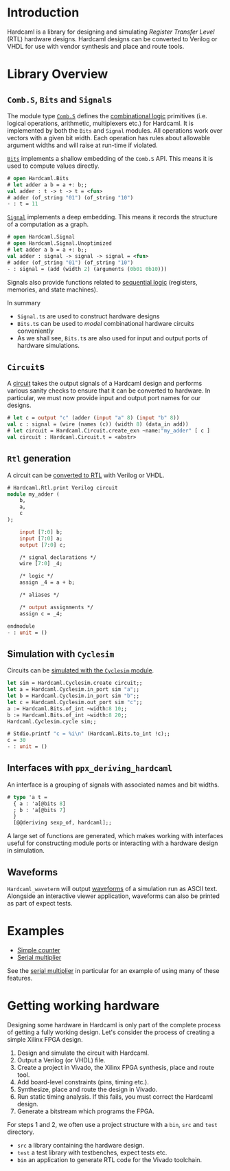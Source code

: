 # Introduction

<!--
```ocaml
# Hardcaml.Caller_id.set_mode Disabled
- : unit = ()
```
-->

Hardcaml is a library for designing and simulating *Register Transfer Level*
(RTL) hardware designs. Hardcaml designs can be converted to Verilog or VHDL for
use with vendor synthesis and place and route tools.

# Library Overview

## `Comb.S`, `Bits` and `Signal`s

The module type
[`Comb.S`](https://ocaml.janestreet.com/ocaml-core/latest/doc/hardcaml/Hardcaml/Comb/module-type-S/index.html)
defines the [combinational logic](combinational_logic.mdx) primitives
(i.e. logical operations, arithmetic, multiplexers etc.) for Hardcaml.
It is implemented by both the `Bits` and `Signal` modules. All
operations work over vectors with a given bit width. Each operation
has rules about allowable argument widths and will raise at run-time
if violated.

[`Bits`](https://ocaml.janestreet.com/ocaml-core/latest/doc/hardcaml/Hardcaml/Bits/index.html)
implements a shallow embedding of the `Comb.S` API. This means
it is used to compute values directly.

<!--
It seems we do not set the [am_testing] variable when running this code.

```ocaml
Hardcaml.Caller_id.set_mode Disabled
```
-->

```ocaml
# open Hardcaml.Bits
# let adder a b = a +: b;;
val adder : t -> t -> t = <fun>
# adder (of_string "01") (of_string "10")
- : t = 11
```

[`Signal`](https://ocaml.janestreet.com/ocaml-core/latest/doc/hardcaml/Hardcaml/Signal/index.html)
implements a deep embedding. This means it records the structure of a
computation as a graph.

```ocaml
# open Hardcaml.Signal
# open Hardcaml.Signal.Unoptimized
# let adder a b = a +: b;;
val adder : signal -> signal -> signal = <fun>
# adder (of_string "01") (of_string "10")
- : signal = (add (width 2) (arguments (0b01 0b10)))
```

Signals also provide functions related to [sequential logic](sequential_logic.mdx) (registers,
memories, and state machines).

In summary

- `Signal.t`s are used to construct hardware designs
- `Bits.t`s can be used to *model* combinational hardware circuits conveniently
- As we shall see, `Bits.t`s are also used for input and output ports of
  hardware simulations.

## `Circuit`s

A [circuit](circuits.mdx) takes the output signals of a Hardcaml
design and performs various sanity checks to ensure that it can be
converted to hardware. In particular, we must now provide input and
output port names for our designs.

```ocaml
# let c = output "c" (adder (input "a" 8) (input "b" 8))
val c : signal = (wire (names (c)) (width 8) (data_in add))
# let circuit = Hardcaml.Circuit.create_exn ~name:"my_adder" [ c ]
val circuit : Hardcaml.Circuit.t = <abstr>
```

## `Rtl` generation

A circuit can be [converted to RTL](rtl_generation.mdx) with Verilog or VHDL.

```ocaml
# Hardcaml.Rtl.print Verilog circuit
module my_adder (
    b,
    a,
    c
);

    input [7:0] b;
    input [7:0] a;
    output [7:0] c;

    /* signal declarations */
    wire [7:0] _4;

    /* logic */
    assign _4 = a + b;

    /* aliases */

    /* output assignments */
    assign c = _4;

endmodule
- : unit = ()
```

## Simulation with `Cyclesim`

Circuits can be [simulated with the `Cyclesim` module](simulation.mdx).

```ocaml
let sim = Hardcaml.Cyclesim.create circuit;;
let a = Hardcaml.Cyclesim.in_port sim "a";;
let b = Hardcaml.Cyclesim.in_port sim "b";;
let c = Hardcaml.Cyclesim.out_port sim "c";;
a := Hardcaml.Bits.of_int ~width:8 10;;
b := Hardcaml.Bits.of_int ~width:8 20;;
Hardcaml.Cyclesim.cycle sim;;
```

```ocaml
# Stdio.printf "c = %i\n" (Hardcaml.Bits.to_int !c);;
c = 30
- : unit = ()
```

## Interfaces with `ppx_deriving_hardcaml`

An interface is a grouping of signals with associated names and bit widths.

```ocaml skip
# type 'a t =
  { a : 'a[@bits 8]
  ; b : 'a[@bits 7]
  }
  [@@deriving sexp_of, hardcaml];;
```

A large set of functions are generated, which makes working with
interfaces useful for constructing module ports or interacting with a
hardware design in simulation.

## Waveforms

`Hardcaml_waveterm` will output [waveforms](waveforms.mdx) of a simulation run as ASCII text.
Alongside an interactive viewer application, waveforms can also be printed as
part of expect tests.

# Examples

* [Simple counter](counter_example.mdx)
* [Serial multiplier](serial_multiplier_example.mdx)

See the [serial multiplier](serial_multiplier_example.mdx) in
particular for an example of using many of these features.

# Getting working hardware

Designing some hardware in Hardcaml is only part of the complete process of
getting a fully working design. Let's consider the process of creating a simple
Xilinx FPGA design.

1. Design and simulate the circuit with Hardcaml.
2. Output a Verilog (or VHDL) file.
3. Create a project in Vivado, the Xilinx FPGA synthesis, place and route tool.
4. Add board-level constraints (pins, timing etc.).
5. Synthesize, place and route the design in Vivado.
6. Run static timing analysis.  If this fails, you must correct the Hardcaml design.
7. Generate a bitstream which programs the FPGA.

For steps 1 and 2, we often use a project structure with a `bin`, `src`
and `test` directory.

* `src` a library containing the hardware design.
* `test` a test library with testbenches, expect tests etc.
* `bin` an application to generate RTL code for the Vivado toolchain.
